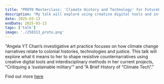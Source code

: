 ```yaml
---
title: "PROTO Masterclass: 'Climate History and Technology' for FutureEverything"
description: "My talk will explore using creative digital tools and interdisciplinary methods in my current projects, “Critiquing a ‘sustainable military’” and “A Brief History of “Climate Tech”."
date: 2025-03-13
endDate: 2025-03-13
tags: ['talk']
image: './250313_proto.png'
---
```


"Angela YT Chan’s investigative art practice focuses on how climate change narratives relate to colonial histories, technologies and justice. This talk will explore what it means to her to shape resistive counternarratives using creative digital tools and interdisciplinary methods in her current projects, “Critiquing a ‘sustainable military’” and “A Brief History of “Climate Tech”."

Find out more [here](https://futureeverything.org/portfolio/entry/proto-masterclasses/)